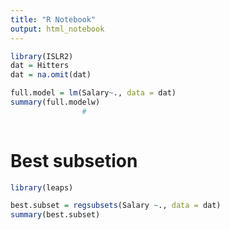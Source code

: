 ```yaml
---
title: "R Notebook"
output: html_notebook
---
```




```r
library(ISLR2)
dat = Hitters
dat = na.omit(dat)
```

```r
full.model = lm(Salary~., data = dat)
summary(full.modelw)
                # 
                
```
# Best subsetion
```r
library(leaps)
```

```r
best.subset = regsubsets(Salary ~., data = dat)
summary(best.subset)
```

